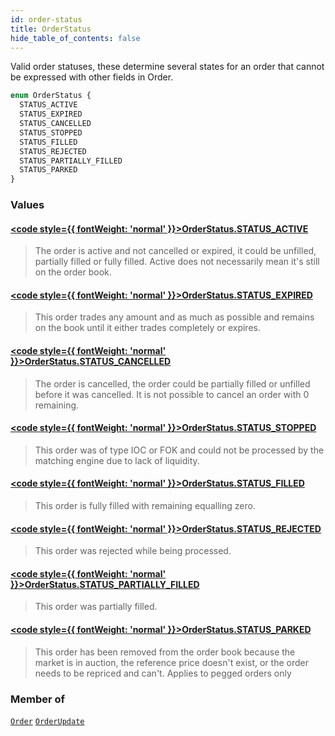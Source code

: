 ```yaml
---
id: order-status
title: OrderStatus
hide_table_of_contents: false
---
```








Valid order statuses, these determine several states for an order that cannot be expressed with other fields in Order.

```graphql
enum OrderStatus {
  STATUS_ACTIVE
  STATUS_EXPIRED
  STATUS_CANCELLED
  STATUS_STOPPED
  STATUS_FILLED
  STATUS_REJECTED
  STATUS_PARTIALLY_FILLED
  STATUS_PARKED
}
```


### Values

#### [<code style={{ fontWeight: 'normal' }}>OrderStatus.<b>STATUS_ACTIVE</b></code>](#) 
> The order is active and not cancelled or expired, it could be unfilled, partially filled or fully filled.
Active does not necessarily mean it's still on the order book.
> 

#### [<code style={{ fontWeight: 'normal' }}>OrderStatus.<b>STATUS_EXPIRED</b></code>](#) 
> This order trades any amount and as much as possible and remains on the book until it either trades completely or expires.
> 

#### [<code style={{ fontWeight: 'normal' }}>OrderStatus.<b>STATUS_CANCELLED</b></code>](#) 
> The order is cancelled, the order could be partially filled or unfilled before it was cancelled. It is not possible to cancel an order with 0 remaining.
> 

#### [<code style={{ fontWeight: 'normal' }}>OrderStatus.<b>STATUS_STOPPED</b></code>](#) 
> This order was of type IOC or FOK and could not be processed by the matching engine due to lack of liquidity.
> 

#### [<code style={{ fontWeight: 'normal' }}>OrderStatus.<b>STATUS_FILLED</b></code>](#) 
> This order is fully filled with remaining equalling zero.
> 

#### [<code style={{ fontWeight: 'normal' }}>OrderStatus.<b>STATUS_REJECTED</b></code>](#) 
> This order was rejected while being processed.
> 

#### [<code style={{ fontWeight: 'normal' }}>OrderStatus.<b>STATUS_PARTIALLY_FILLED</b></code>](#) 
> This order was partially filled.
> 

#### [<code style={{ fontWeight: 'normal' }}>OrderStatus.<b>STATUS_PARKED</b></code>](#) 
> This order has been removed from the order book because the market is in auction, the reference price doesn't exist, or the order needs to be repriced and can't. Applies to pegged orders only
> 



### Member of

[`Order`](/testnet/api/graphql/objects/order)  <Badge class="secondary" text="object"/><Bullet />[`OrderUpdate`](/testnet/api/graphql/objects/order-update)  <Badge class="secondary" text="object"/>



